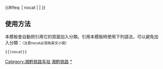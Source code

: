 {{鐵道路線|lua=1
| 模板名稱 = 湘黔铁路
| 名稱 = <s>[[湘黔铁路]]</s>
| 代表色 = #0033c9
| Logo = [[File:China_Railways.svg|17px]]
| 背景顏色 = #FFFFFF
| 車站列表 = #株洲#（ ~ #株洲北#） ~ 田心 ~ s清水塘s ~ 十里冲 ~ 湘潭东 ~ 湘潭 ~ s泉塘子s ~ s姜畲s ~ 云湖桥 ~ 向韶 ~ s长丰s ~ 湘乡 ~ s石狮江s ~ 双江 ~ s潭市s ~ s十里石s ~ 普安堂 ~ 棋梓桥 ~ 胜昔桥 ~ 娄底东 ~ 娄底 ~ 百亩井 ~ s竹冲s ~ 杨市 ~ s观山s ~ 涟源 ~ 荷叶 ~ 石泉 ~ 金竹山 ~ 冷水江东 ~ 冷水江西 ~ s龙家桥s ~ s枫林s ~ 新化 ~ 金滩 ~ 西河 ~ 横阳山 ~ 团结山 ~ 安化 ~ s沂滩s ~ 渠江 ~ s夏坪溪s  ~ 烟溪 ~ 新胜利 ~ s思溪s ~ 低庄 ~ s双井站 (湖南省)s ~ 川水 ~ 溆浦 ~ 仁里冲 ~ 大江口 ~ 辰溪 ~ s熊家湾s ~ 小龙门 ~ 花桥镇 ~ s火马塘s ~ 泸阳 ~ 怀化东 ~ 怀化 ~ 公坪 ~ s陈家台s ~ 芷江西 ~ s岩田铺s ~ 冷水铺 ~ s新店坪s ~ 波洲 ~ 新晃 ~ s酒店塘s ~ 大龙 ~ 玉屏 ~ 羊坪 ~ 青溪 ~ s朗洞s ~ 蕉溪 ~ 老王洞 ~ 镇远 ~ s大石板s ~ s大坳s ~ 水花 ~ s翁塘s ~ 施秉 ~ 黄平 ~ 宝老山 ~ s岩英s ~ 加劳 ~ 桐木寨 ~ 凯里 ~ s普舍寨s ~ 六个鸡 ~ s小龙洞s ~ 麻江 ~ s水山坡s ~ 福泉 ~ s鱼酉s ~ 黄丝 ~ s大栗树s ~ 半边街 ~ 贵定 ~ s韦家庄s ~ 高坪铺 ~ s富洪村s ~ 麻芝铺 ~ 龙里 ~ s老罗堡s ~ 大土 ~ 改貌 ~ （#谷立 ~ ）#贵阳南 ~ 贵阳
}}
<includeonly>{{#ifeq: {{{1}}} | nocat | <!--空--> | [[Category:湘黔铁路车站]] }}</includeonly><noinclude>

==使用方法==
本模板會自動把引用它的頁面加入分類。引用本模板時使用下列語法，可以避免加入分類：<small>（注意nocat必須為英文小寫）</small>
 <nowiki>{{</nowiki>{{PAGENAME}}<nowiki>|nocat}}</nowiki>
[[Category:中國鐵路路線模板|湘黔铁路]]
[[Category:湘黔铁路车站|*]]
</noinclude>